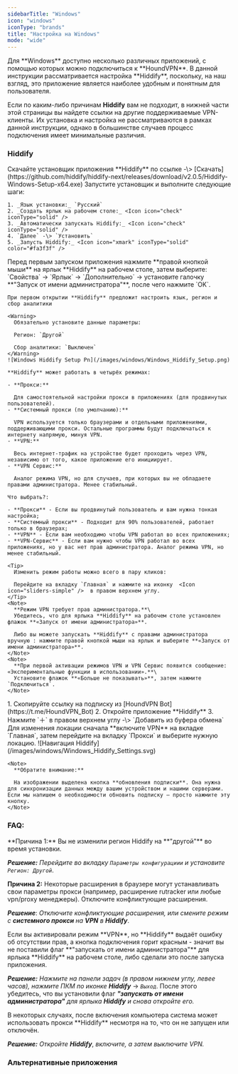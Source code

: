 ```yaml
---
sidebarTitle: "Windows"
icon: "windows"
iconType: "brands"
title: "Настройка на Windows"
mode: "wide"
---
```


<Tip>
  Для **Windows** доступно несколько различных приложений, с помощью которых можно подключиться к **HoundVPN**. В данной инструкции рассматривается настройка **Hiddify**, поскольку, на наш взгляд, это приложение является наиболее удобным и понятным для пользователя.

  Если по каким-либо причинам **Hiddify** вам не подходит, в нижней части этой страницы вы найдете ссылки на другие поддерживаемые VPN-клиенты. Их установка и настройка не рассматриваются в рамках данной инструкции, однако в большинстве случаев процесс подключения имеет минимальные различия.
</Tip>

### Hiddify

<Steps>
  <Step title="Загрузка приложения" icon="cloud-arrow-down" iconType="solid" stepNumber={1} titleSize="p">
    Скачайте установщик приложения **Hiddify** по ссылке -\> [Скачать](https://github.com/hiddify/hiddify-next/releases/download/v2.0.5/Hiddify-Windows-Setup-x64.exe)
  </Step>
  <Step title="Установка приложения" icon="floppy-disk" iconType="solid">
    Запустите установщик и выполните следующие шаги:

    1. _Язык установки:_ `Русский`
    2. _Создать ярлык на рабочем столе:_ <Icon icon="check" iconType="solid" />
    3. _Автоматически запускать Hiddify:_ <Icon icon="check" iconType="solid" />
    4. `Далее` -\> `Установить`
    5. _Запусть Hiddify:_ <Icon icon="xmark" iconType="solid" color="#fa3f3f" />
  </Step>
  <Step title="Настройка приложения" icon="gear" iconType="solid">
    Перед первым запуском приложения нажмите **правой кнопкой мыши** на ярлык **Hiddify** на рабочем столе, затем выберите: `Свойства` → `Ярлык` → `Дополнительно` → установите галочку **"Запуск от имени администратора"**, после чего нажмите `ОK`.

    При первом открытии **Hiddify** предложит настроить язык, регион и сбор аналитики

    <Warning>
      Обязательно установите данные параметры:

      Регион: `Другой`

      Сбор аналитики: `Выключен`
    </Warning>
    ![Windows Hiddify Setup Pn](/images/windows/Windows_Hiddify_Setup.png)

    **Hiddify** может работать в четырёх режимах:

    - **Прокси:**

      Для самостоятельной настройки прокси в приложениях (для продвинутых пользователей).
    - **Системный прокси (по умолчанию):**

      VPN используется только браузерами и отдельными приложениями, поддерживающими прокси. Остальные программы будут подключаться к интернету напрямую, минуя VPN.
    - **VPN:**

      Весь интернет-трафик на устройстве будет проходить через VPN, независимо от того, какое приложение его инициирует.
    - **VPN Сервис:**

      Аналог режима VPN, но для случаев, при которых вы не обладаете правами администратора. Менее стабильный.

    Что выбрать?:

    - **Прокси** - Если вы продвинутый пользователь и вам нужна тонкая настройка;
    - **Системный прокси** - Подходит для 90% пользователей, работает только в браузерах;
    - **VPN** - Если вам необходимо чтобы VPN работал во всех приложениях;
    - **VPN-Сервис** - Если вам нужно чтобы VPN работал во всех приложениях, но у вас нет прав администратора. Аналог режима VPN, но менее стабильный.

    <Tip>
      Изменить режим работы можно всего в пару кликов:

      Перейдите на вкладку `Главная` и нажмите на иконку  <Icon icon="sliders-simple" />  в правом верхнем углу.
    </Tip>
    <Note>
      **Режим VPN требует прав администратора.**\
      Убедитесь, что для ярлыка **Hiddify** на рабочем столе установлен флажок **«Запуск от имени администратора»**.

      Либо вы можете запускать **Hiddify** с правами администратора вручную : нажмите правой кнопкой мыши на ярлык и выберите **«Запуск от имени администратора»**.
    </Note>
    <Note>
      **При первой активации режимов VPN и VPN Сервис появится сообщение: «Экспериментальные функции в использовании».**\
      Установите флажок **«Больше не показывать»**, затем нажмите `Подключиться`.
    </Note>
  </Step>
  <Step title="Добавление подписки" icon="plus" iconType="solid">
    1. Скопируйте ссылку на подписку из [HoundVPN Bot](https://t.me/HoundVPN_Bot)
    2. Откройте приложение **Hiddify**
    3. Нажмите `＋` в правом верхнем углу -\> `Добавить из буфера обмена`
  </Step>
  <Step title="Изменение локации" icon="location-arrow" iconType="solid">
    Для изменения локации сначала **включите VPN** на вкладке `Главная`, затем перейдите на вкладку `Прокси` и выберите нужную локацию.
  </Step>
  <Step title="Навигация" icon="location-crosshairs" iconType="solid">
    ![Навигация Hiddify](/images/windows/Windows_Hiddify_Settings.svg)

    <Note>
      **Обратите внимание:**

      На изображении выделена кнопка **обновления подписки**. Она нужна для синхронизации данных между вашим устройством и нашими серверами. Если мы напишем о необходимости обновить подписку — просто нажмите эту кнопку.
    </Note>
  </Step>
</Steps>

### FAQ:

<Accordion title="VPN включён, но 2ip показывает Россию" iconType="regular">
  **Причина 1:** Вы не изменили регион Hiddify на **"другой"** во время установки.

  **_Решение:_** _Перейдите во вкладку_ _`Параметры конфигурациии`_ _и установите_ _`Регион: Другой`_.

  **Причина 2:** Некоторые расширения в браузере могут устанавливать свои параметры прокси (например, расширение rutracker или любые vpn/proxy менеджеры). Отключите конфликтующие расширения.

  **_Решение_**: _Отключите конфликтующие расширения, или смените режим с_ **_системного прокси_** _на_ **_VPN_** _в_ **_Hiddify_**.
</Accordion>

<Accordion title="Ошибка: Отсутствие прав">
  Если вы активировали режим **VPN**, но **Hiddify** выдаёт ошибку об отсутствии прав, а кнопка подключения горит красным - значит вы не поставили флаг **"запускать от имени администратора"** для ярлыка **Hiddify** на рабочем столе, либо сделали это после запуска приложения.

  **_Решение:_** _Нажмите_ <Icon icon="angle-up" iconType="solid" /> _на панели задач (в правом нижнем углу, левее часов), нажмите ПКМ по иконке_ **_Hiddify_** -\> _`Выход`_. После этого убедитесь, что вы установили флаг **_"запускать от имени администратора"_** _для ярлыка_ **_Hiddify_** _и снова откройте его._
</Accordion>

<Accordion title="Пропал интернет">
  В некоторых случаях, после включения компьютера система может использовать прокси **Hiddify** несмотря на то, что он не запущен или отключён.

  **_Решение:_** _Откройте_ **_Hiddify_**, _включите, а затем выключите VPN._
</Accordion>

### Альтернативные приложения

<CardGroup cols={4}>
  <Card title="Clash Verge" iconType="solid" horizontal href="https://github.com/clash-verge-rev/clash-verge-rev" img="https://github.com/clash-verge-rev/clash-verge-rev/raw/dev/src-tauri/icons/icon.png">
    
  </Card>
  <Card title="NekoRay" horizontal href="https://github.com/MatsuriDayo/nekoray/" img="https://en.nekoray.org/wp-content/uploads/2024/01/NekoRay-300x300.png.avif">
    
  </Card>
  <Card title="V2RayN" horizontal href="https://github.com/2dust/v2rayN" img="https://en.v2rayn.org/wp-content/uploads/2023/12/1703901992-v2rayN-icon-300x300.png.avif">
    
  </Card>
  <Card title="Furious" horizontal href="https://github.com/LorenEteval/Furious" img="https://avatars.githubusercontent.com/u/139033850?v=4">
    
  </Card>
</CardGroup>